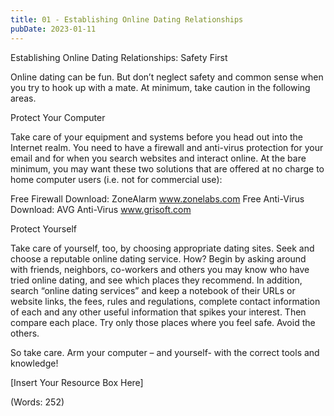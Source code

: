 ```yaml
---
title: 01 - Establishing Online Dating Relationships
pubDate: 2023-01-11
---
```


Establishing Online Dating Relationships: Safety First


Online dating can be fun. But don’t neglect safety and common sense when you try to hook up with a mate. At minimum, take caution in the following areas.

Protect Your Computer 

Take care of your equipment and systems before you head out into the Internet realm. You need to have a firewall and anti-virus protection for your email and for when you search websites and interact online. At the bare minimum, you may want these two solutions that are offered at no charge to home computer users (i.e. not for commercial use):

Free Firewall Download: ZoneAlarm www.zonelabs.com 
Free Anti-Virus Download: AVG Anti-Virus www.grisoft.com 

Protect Yourself

Take care of yourself, too, by choosing appropriate dating sites. Seek and choose a reputable online dating service.  How? Begin by asking around with friends, neighbors, co-workers and others you may know who have tried online dating, and see which places they recommend. In addition, search “online dating services” and keep a notebook of their URLs or website links, the fees, rules and regulations, complete contact information of each and any other useful information that spikes your interest. Then compare each place.  Try only those places where you feel safe. Avoid the others.

So take care. Arm your computer – and yourself- with the correct tools and knowledge!


[Insert Your Resource Box Here]

(Words: 252)